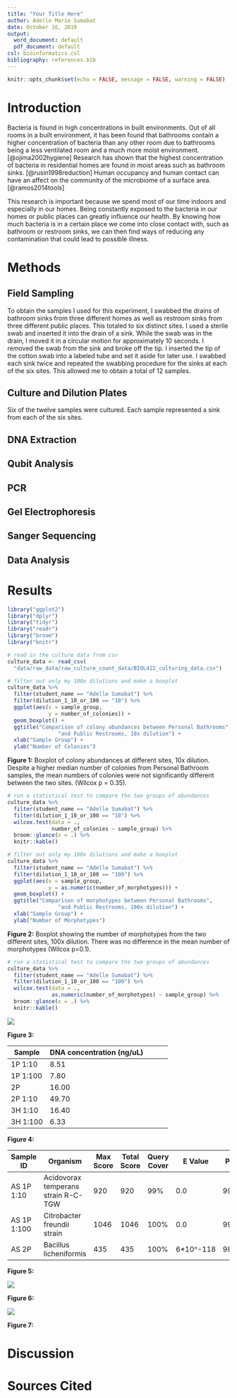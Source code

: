 ```yaml
---
title: "Your Title Here"
author: Adelle Marie Sumabat
date: October 16, 2019
output:
  word_document: default
  pdf_document: default
csl: bioinformatics.csl
bibliography: references.bib
---
```


```r
knitr::opts_chunk$set(echo = FALSE, message = FALSE, warning = FALSE)
```

# Introduction

Bacteria is found in high concentrations in built environments. Out of all rooms in a built environment, it has been found that bathrooms contain a higher concentration of bacteria than any other room due to bathrooms being a less ventilated room and a much more moist environment. [@ojima2002hygiene] Research has shown that the highest concentration of bacteria in residential homes are found in moist areas such as bathroom sinks. [@rusin1998reduction] Human occupancy and human contact can have an affect on the community of the microbiome of a surface area. [@ramos2014tools] 

This research is important because we spend most of our time indoors and especially in our homes. Being constantly exposed to the bacteria in our homes or public places can greatly influence our health. By knowing how much bacteria is in a certain place we come into close contact with, such as bathroom or restroom sinks, we can then find ways of reducing any contamination that could lead to possible illness. 

# Methods

## Field Sampling

To obtain the samples I used for this experiment, I swabbed the drains of bathroom sinks from three different homes as well as restroom sinks from three different public places. This totaled to six distinct sites. I used a sterile swab and inserted it into the drain of a sink. While the swab was in the drain, I moved it in a circular motion for approximately 10 seconds. I removed the swab from the sink and broke off the tip. I inserted the tip of the cotton swab into a labeled tube and set it aside for later use. I swabbed each sink twice and repeated the swabbing procedure for the sinks at each of the six sites. This allowed me to obtain a total of 12 samples. 

## Culture and Dilution Plates

Six of the twelve samples were cultured. Each sample represented a sink from each of the six sites. 

## DNA Extraction 

## Qubit Analysis

## PCR

## Gel Electrophoresis 

## Sanger Sequencing

## Data Analysis 

# Results

```r
library("ggplot2")
library("dplyr")
library("tidyr")
library("readr")
library("broom")
library("knitr")
```

```r
# read in the culture data from csv
culture_data <- read_csv(
  "data/raw_data/raw_culture_count_data/BIOL422_culturing_data.csv")
```

```r
# filter out only my 100x dilutions and make a boxplot
culture_data %>%
  filter(student_name == "Adelle Sumabat") %>%
  filter(dilution_1_10_or_100 == "10") %>%
  ggplot(aes(x = sample_group,
             y = number_of_colonies)) +
  geom_boxplot() +
  ggtitle("Comparison of colony abundances between Personal Bathrooms",
                "and Public Restrooms, 10x dilution") +
  xlab("Sample Group") +
  ylab("Number of Colonies")
```

**Figure 1:** Boxplot of colony abundances at different sites, 10x dilution. Despite a higher median number of colonies from Personal Bathroom samples, the mean numbers of colonies were not significantly different between the two sites. (Wilcox p = 0.35).

```r
# run a statistical test to compare the two groups of abundances
culture_data %>%
  filter(student_name == "Adelle Sumabat") %>%
  filter(dilution_1_10_or_100 == "10") %>%
  wilcox.test(data = .,
              number_of_colonies ~ sample_group) %>%
  broom::glance(x = .) %>%
  knitr::kable()
```

```r
# filter out only my 100x dilutions and make a boxplot
culture_data %>%
  filter(student_name == "Adelle Sumabat") %>%
  filter(dilution_1_10_or_100 == "100") %>%
  ggplot(aes(x = sample_group,
             y = as.numeric(number_of_morphotypes))) +
  geom_boxplot() +
  ggtitle("Comparison of morphotypes between Personal Bathrooms",
                "and Public Restrooms, 100x dilution") +
  xlab("Sample Group") +
  ylab("Number of Morphotypes")
```

**Figure 2:** Boxplot showing the number of morphotypes from the two different sites, 100x dilution. There was no difference in the mean number of morphotypes (Wilcox p=0.1).

```r
# run a statistical test to compare the two groups of abundances
culture_data %>%
  filter(student_name == "Adelle Sumabat") %>%
  filter(dilution_1_10_or_100 == "100") %>%
  wilcox.test(data = .,
              as.numeric(number_of_morphotypes) ~ sample_group) %>%
  broom::glance(x = .) %>%
  knitr::kable()
```

![](data/images/gel_images/2019-09-18_BIOL422_Zimmerman_culture_PCRs.jpg)

**Figure 3:** 

| Sample   | DNA concentration (ng/uL) |   |   |   |
|----------|---------------------------|---|---|---|
| 1P 1:10  | 8.51                      |   |   |   |
| 1P 1:100 | 7.80                      |   |   |   |
| 2P       | 16.00                     |   |   |   |
| 2P 1:10  | 49.70                     |   |   |   |
| 3H 1:10  | 16.40                     |   |   |   |
| 3H 1:100 | 6.33                      |   |   |   |

**Figure 4:**

| Sample ID   | Organism                            | Max Score | Total Score | Query Cover | E Value   | Per. ID | Accession  |
|-------------|-------------------------------------|-----------|-------------|-------------|-----------|---------|------------|
| AS 1P 1:10  | Acidovorax temperans strain R-C-TGW | 920       | 920         | 99%         | 0.0       | 99.60%  | MG982481.1 |
| AS 1P 1:100 | Citrobacter freundii strain         | 1046      | 1046        | 100%        | 0.0       | 99.48   | MN416243.1 |
| AS 2P       | Bacillus licheniformis              | 435       | 435         | 100%        | 6*10^-118 | 98.00%  | MK737917.1 |

**Figure 5:**


![](output/phylogenies/sanger_seqs_MrBayes_phylogeny.png)

**Figure 6:**

![](output/phylogenies/sanger_seqs_phyml_phylogeny.png)

**Figure 7:**


# Discussion

# Sources Cited
